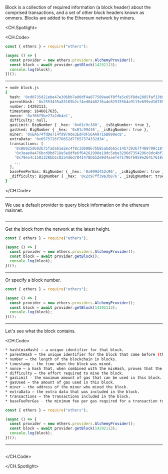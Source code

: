 Block is a collection of required information (a block header) about the comprised transactions, and a set of other block headers known as ommers. Blocks are added to the Ethereum network by miners.

<CH.Spotlight>

<CH.Code>

```js block.js
const { ethers } = require("ethers");

(async () => {
  const provider = new ethers.providers.AlchemyProvider();
  const block = await provider.getBlock(14292113);
  console.log(block);
})();
```

---

```sh output
➜ node block.js
{
  hash: '0xd0735d21ebe47e306bb7a00df4a877509aa6f8ffa5c65f8de2885faf13b9f95e',
  parentHash: '0x2553435a83165b2cf4ed84482f6a4e829155b4a9115e699ed16789dd28d503b7',
  number: 14292113,
  timestamp: 1646017635,
  nonce: '0xf66f9be27a2db4e1',
  difficulty: null,
  gasLimit: BigNumber { _hex: '0x01c9c380', _isBigNumber: true },
  gasUsed: BigNumber { _hex: '0x01c99d16', _isBigNumber: true },
  miner: '0xEA674fdDe714fd979de3EdF0F56AA9716B898ec8',
  extraData: '0x6575726f70652d77657374332d34',
  transactions: [
    '0x86025d602b75fadab1e2ec4f8c3d69867bb85abd665c14b739367f489799c18f',
    '0x3eae0a476bcd9bd718e5e8dfe6f64261990e19dc5ebe3296d7354296c8dc4bf3',
    '0x79ea4c1501328bb5c02a4d6d7841478b652e9d4aaefe71796f6959e26417618c',
    ...
  ],
  baseFeePerGas: BigNumber { _hex: '0x099d452c96', _isBigNumber: true },
  _difficulty: BigNumber { _hex: '0x2c97ff39a3b876', _isBigNumber: true }
}
```

</CH.Code>

---

We use a default provider to query block information on the ethereum mainnet.

```js block.js focus=4

```

---

Get the block from the network at the latest height.

```js block.js focus=5
const { ethers } = require("ethers");

(async () => {
  const provider = new ethers.providers.AlchemyProvider();
  const block = await provider.getBlock();
  console.log(block);
})();
```

---

Or specify a block number.

```js block.js focus=5
const { ethers } = require("ethers");

(async () => {
  const provider = new ethers.providers.AlchemyProvider();
  const block = await provider.getBlock(14292113);
  console.log(block);
})();
```

---

Let's see what the block contains.

<CH.Code>

```sh block
* hash(mixHash) – a unique identifier for that block.
* parentHash – the unique identifier for the block that came before (this is how blocks are linked in a chain).
* number – the length of the blockchain in blocks.
* timestamp – the time when the block was mined.
* nonce – a hash that, when combined with the mixHash, proves that the block has gone through proof-of-work.
* difficulty – the effort required to mine the block.
* gasLimit - the maximum amount of gas that can be used in this block.
* gasUsed – the amount of gas used in this block.
* miner – the address of the miner who mined the block.
* extraData – the extra data that was included in the block.
* transactions – the transactions included in the block.
* baseFeePerGas - the minimum fee per gas required for a transaction to be included in the block.
```

```js block.js focus=6
const { ethers } = require("ethers");

(async () => {
  const provider = new ethers.providers.AlchemyProvider();
  const block = await provider.getBlock(14292113);
  console.log(block);
})();
```

---

```sh output

```

</CH.Code>

</CH.Spotlight>
